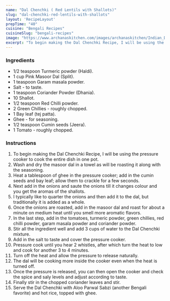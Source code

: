 ---
name: "Dal Chenchki ( Red Lentils with Shallots)"
slug: "dal-chenchki-red-lentils-with-shallots"
layout: 'RecipeLayout'
prepTime: "40"
cuisine: "Bengali Recipes"
cuisineSlug: "bengali-recipes"
image: "https://www.archanaskitchen.com/images/archanaskitchen/Indian_Dal_Khadi_Curry/Dal_Chenchki_Recipe_Panch_Phoran_Bengali_Dal-2.jpg"
excerpt: "To begin making the Dal Chenchki Recipe, I will be using the pressure cooker to cook the entire dish in one pot"
---

### Ingredients

- 1/2 teaspoon Turmeric powder (Haldi).
- 1 cup Pink Masoor Dal (Split).
- 1 teaspoon Garam masala powder.
- Salt - to taste.
- 1 teaspoon Coriander Powder (Dhania).
- 10 Shallot.
- 1/2 teaspoon Red Chilli powder.
- 2 Green Chillies - roughly chopped.
- 1 Bay leaf (tej patta).
- Ghee - for seasoning.
- 1/2 teaspoon Cumin seeds (Jeera).
- 1 Tomato - roughly chopped.

### Instructions

1. To begin making the Dal Chenchki Recipe, I will be using the pressure cooker to cook the entire dish in one pot.
1. Wash and dry the masoor dal in a towel as will be roasting it along with the seasoning.
1. Heat a tablespoon of ghee in the pressure cooker; add in the cumin seeds and bay leaf; allow them to crackle for a few seconds.
1. Next add in the onions and saute the onions till it changes colour and you get the aromas of the shallots.
1. I typically like to quarter the onions and then add it to the dal, but traditionally it is added as a whole.
1. Once the onions are roasted, add in the masoor dal and roast for about a minute on medium heat until you smell more aromatic flavors.
1. In the last step, add in the tomatoes, turmeric powder, green chillies, red chilli powder, garam masala powder and coriander powder.
1. Stir all the ingredient well and add 3 cups of water to the Dal Chenchki mixture.
1. Add in the salt to taste and cover the pressure cooker.
1. Pressure cook until you hear 2 whistles, after which turn the heat to low and cook for another 3 to 4 minutes.
1. Turn off the heat and allow the pressure to release naturally.
1. The dal will be cooking more inside the cooker even when the heat is turned off.
1. Once the pressure is released, you can then open the cooker and check the spice and saly levels and adjust according to taste.
1. Finally stir in the chopped coriander leaves and stir.
1. Serve the Dal Chenchki with Aloo Parwal Sabzi (another Bengali favorite) and hot rice, topped with ghee.
